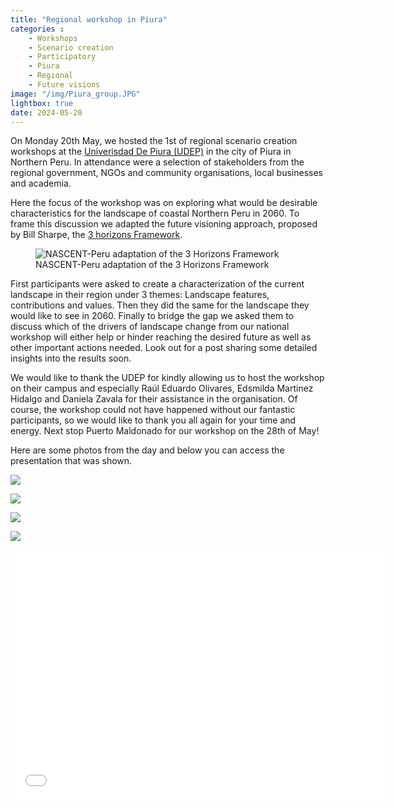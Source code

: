 ```yaml
---
title: "Regional workshop in Piura"
categories : 
    - Workshops
    - Scenario creation
    - Participatory
    - Piura
    - Regional
    - Future visions
image: "/img/Piura_group.JPG"
lightbox: true
date: 2024-05-20
---
```


On Monday 20th May, we hosted the 1st of regional scenario creation workshops at the [Univerisdad De Piura (UDEP)](https://www.udep.edu.pe/en/) in the city of Piura in Northern Peru. In attendance were a selection of stakeholders from the regional government, NGOs and community organisations, local businesses and academia. 

Here the focus of the workshop was on exploring what would be desirable characteristics for the landscape of coastal Northern Peru in 2060. To frame this discussion we adapted the future visioning approach, proposed by Bill Sharpe, the [3 horizons Framework](https://www.h3uni.org/tutorial/three-horizons/).  

![NASCENT-Peru adaptation of the 3 Horizons Framework](../img/3_horizons_eng.png)

First participants were asked to create a characterization of the current landscape in their region under 3 themes: Landscape features, contributions and values. Then they did the same for the landscape they would like to see in 2060. Finally to bridge the gap we asked them to discuss which of the drivers of landscape change from our national workshop will either help or hinder reaching the desired future as well as other important actions needed. Look out for a post sharing some detailed insights into the results soon.

We would like to thank the UDEP for kindly allowing us to host the workshop on their campus and especially Raúl Eduardo Olivares, Edsmilda Martinez Hidalgo and Daniela Zavala for their assistance in the organisation. Of course, the workshop could not have happened without our fantastic participants, so we would like to thank you all again for your time and energy. Next stop Puerto Maldonado for our workshop on the 28th of May!

Here are some photos from the day and below you can access the presentation that was shown. 

::: {layout-nrow=2}
![](/img/Piura_1.JPG){group="my-gallery"}

![](/img/Piura_2.JPG){group="my-gallery"}

![](/img/Piura_3.JPG){group="my-gallery"}

![](/img/Piura_group.JPG){group="my-gallery"}
:::

```{=html}
<div class="embed-container">
  <p align="center"><iframe width="600" height="400" src="Regional_workshop_pres_ES.pdf" style="border: 0.5px" ></iframe
  /p>
</div>
```




